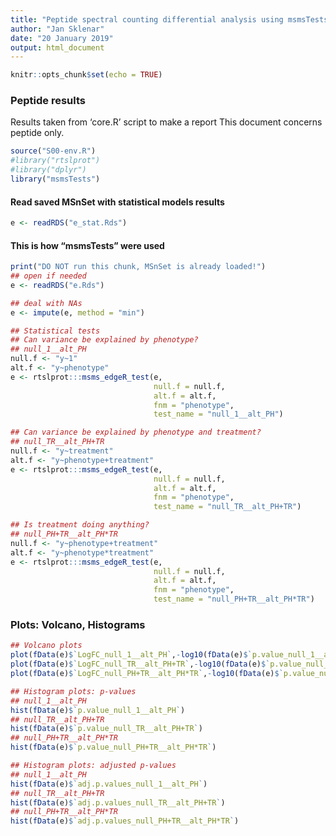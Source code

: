 ```yaml
---
title: "Peptide spectral counting differential analysis using msmsTests library"
author: "Jan Sklenar"
date: "20 January 2019"
output: html_document
---
```


```r
knitr::opts_chunk$set(echo = TRUE)
```

### Peptide results

Results taken from 'core.R' script to make a report
This document concerns peptide only. 

```r
source("S00-env.R")
#library("rtslprot")
#library("dplyr")
library("msmsTests")
```

#### Read saved MSnSet with statistical models results

```r
e <- readRDS("e_stat.Rds")
```

#### This is how "msmsTests" were used 

```r
print("DO NOT run this chunk, MSnSet is already loaded!")
## open if needed
e <- readRDS("e.Rds")

## deal with NAs
e <- impute(e, method = "min")

## Statistical tests
## Can variance be explained by phenotype? 
## null_1__alt_PH
null.f <- "y~1"
alt.f <- "y~phenotype"
e <- rtslprot:::msms_edgeR_test(e, 
                                null.f = null.f, 
                                alt.f = alt.f, 
                                fnm = "phenotype",
                                test_name = "null_1__alt_PH")

## Can variance be explained by phenotype and treatment?
## null_TR__alt_PH+TR 
null.f <- "y~treatment"
alt.f <- "y~phenotype+treatment"
e <- rtslprot:::msms_edgeR_test(e, 
                                null.f = null.f, 
                                alt.f = alt.f, 
                                fnm = "phenotype",
                                test_name = "null_TR__alt_PH+TR")

## Is treatment doing anything?   
## null_PH+TR__alt_PH*TR
null.f <- "y~phenotype+treatment"
alt.f <- "y~phenotype*treatment"
e <- rtslprot:::msms_edgeR_test(e, 
                                null.f = null.f, 
                                alt.f = alt.f, 
                                fnm = "phenotype",
                                test_name = "null_PH+TR__alt_PH*TR")

```

### Plots: Volcano, Histograms

```r
## Volcano plots
plot(fData(e)$`LogFC_null_1__alt_PH`,-log10(fData(e)$`p.value_null_1__alt_PH`))
plot(fData(e)$`LogFC_null_TR__alt_PH+TR`,-log10(fData(e)$`p.value_null_TR__alt_PH+TR`))
plot(fData(e)$`LogFC_null_PH+TR__alt_PH*TR`,-log10(fData(e)$`p.value_null_PH+TR__alt_PH*TR`))

## Histogram plots: p-values
## null_1__alt_PH
hist(fData(e)$`p.value_null_1__alt_PH`)
## null_TR__alt_PH+TR
hist(fData(e)$`p.value_null_TR__alt_PH+TR`)
## null_PH+TR__alt_PH*TR
hist(fData(e)$`p.value_null_PH+TR__alt_PH*TR`)

## Histogram plots: adjusted p-values
## null_1__alt_PH
hist(fData(e)$`adj.p.values_null_1__alt_PH`)
## null_TR__alt_PH+TR
hist(fData(e)$`adj.p.values_null_TR__alt_PH+TR`)
## null_PH+TR__alt_PH*TR
hist(fData(e)$`adj.p.values_null_PH+TR__alt_PH*TR`)
```


